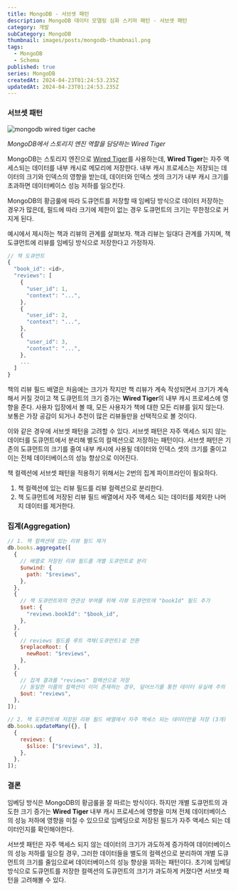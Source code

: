 ```yaml
---
title: MongoDB - 서브셋 패턴
description: MongoDB 데이터 모델링 심화 스키마 패턴 - 서브셋 패턴
category: 개발
subCategory: MongoDB
thumbnail: images/posts/mongodb-thumbnail.png
tags:
  - MongoDB
  - Schema
published: true
series: MongoDB
createdAt: 2024-04-23T01:24:53.235Z
updatedAt: 2024-04-23T01:24:53.235Z
---
```


### 서브셋 패턴

![mongodb wired tiger cache](/images/posts/mongodb-subset/mongodb-wired-tiger-cache.png)

_MongoDB에서 스토리지 엔진 역할을 담당하는 Wired Tiger_

MongoDB는 스토리지 엔진으로 [Wired Tiger](https://www.mongodb.com/ko-kr/docs/manual/core/wiredtiger/)를 사용하는데, <strong>Wired Tiger</strong>는 자주 액세스되는 데이터를 내부 캐시로 메모리에 저장한다. 내부 캐시 프로세스는 저장되는 데이터의 크기와 인덱스의 영향을 받는데, 데이터와 인덱스 셋의 크기가 내부 캐시 크기를 초과하면 데이터베이스 성능 저하를 일으킨다.

MongoDB의 황금룰에 따라 도큐먼트를 저장할 때 임베딩 방식으로 데이터 저장하는 경우가 많은데, 필드에 따라 크기에 제한이 없는 경우 도큐먼트의 크기는 무한정으로 커지게 된다.

예시에서 제시하는 책과 리뷰의 관계를 살펴보자. 책과 리뷰는 일대다 관계를 가지며, 책 도큐먼트에 리뷰를 임베딩 방식으로 저장한다고 가정하자.

```javascript
// 책 도큐먼트
{
  "book_id": <id>,
  "reviews": [
    {
      "user_id": 1,
      "context": "...",
    },
    {
      "user_id": 2,
      "context": "...",
    },
    {
      "user_id": 3,
      "context": "...",
    },
    ...
  ]
}
```

책의 리뷰 필드 배열은 처음에는 크기가 작지만 책 리뷰가 계속 작성되면서 크기가 계속해서 커질 것이고 책 도큐먼트의 크기 증가는 <strong>Wired Tiger</strong>의 내부 캐시 프로세스에 영향을 준다. 사용자 입장에서 볼 때, 모든 사용자가 책에 대한 모든 리뷰를 읽지 않는다. 보통은 가장 공감이 되거나 추천이 많은 리뷰들만을 선택적으로 볼 것이다.

이와 같은 경우에 서브셋 패턴을 고려할 수 있다. 서브셋 패턴은 자주 액세스 되지 않는 데이터를 도큐먼트에서 분리해 별도의 컬렉션으로 저장하는 패턴이다. 서브셋 패턴은 기존의 도큐먼트의 크기를 줄여 내부 캐시에 사용될 데이터와 인덱스 셋의 크기를 줄이고 이는 전체 데이터베이스의 성능 향상으로 이어진다.

책 컬렉션에 서브셋 패턴을 적용하기 위해서는 2번의 집계 파이프라인이 필요하다.

<ol type="1">
  <li>책 컬렉션에 있는 리뷰 필드를 리뷰 컬렉션으로 분리한다.</li>
  <li>
    책 도큐먼트에 저장된 리뷰 필드 배열에서 자주 액세스 되는 데이터를 제외한
    나머지 데이터를 제거한다.
  </li>
</ol>

### 집계(Aggregation)

```javascript
// 1. 책 컬렉션에 있는 리뷰 필드 제거
db.books.aggregate([
  {
    // 배열로 저장된 리뷰 필드를 개별 도큐먼트로 분리
    $unwind: {
      path: "$reviews",
    },
  },
  {
    // 책 도큐먼트와의 연관성 부여를 위해 리뷰 도큐먼트에 "bookId" 필드 추가
    $set: {
      "reviews.bookId": "$book_id",
    },
  },
  {
    // reviews 필드를 루트 객체(도큐먼트)로 전환
    $replaceRoot: {
      newRoot: "$reviews",
    },
  },
  {
    // 집계 결과를 "reviews" 컬렉션으로 저장
    // 동일한 이름의 컬렉션이 이미 존재하는 경우, 덮어쓰기를 통한 데이터 유실에 주의
    $out: "reviews",
  },
]);

// 2. 책 도큐먼트에 저장된 리뷰 필드 배열에서 자주 액세스 되는 데이터만을 저장 (3개)
db.books.updateMany({}, [
  {
    reviews: {
      $slice: ["$reviews", 3],
    },
  },
]);
```

### 결론

임베딩 방식은 MongoDB의 황금룰을 잘 따르는 방식이다. 하지만 개별 도큐먼트의 과도한 크기 증가는 <strong>Wired Tiger</strong> 내부 캐시 프로세스에 영향을 미쳐 전체 데이터베이스의 성능 저하에 영향을 미칠 수 있으므로 임베딩으로 저장된 필드가 자주 액세스 되는 데이터인지를 확인해야한다.

서브셋 패턴은 자주 액세스 되지 않는 데이터의 크기가 과도하게 증가하여 데이터베이스의 성능 저하를 일으킬 경우, 그러한 데이터들을 별도의 컬렉션으로 분리하여 개별 도큐먼트의 크기를 줄임으로써 데이터베이스의 성능 향상을 꾀하는 패턴이다. 초기에 임베딩 방식으로 도큐먼트를 저장한 컬렉션의 도큐먼트의 크기가 과도하게 커졌다면 서브셋 패턴을 고려해볼 수 있다.
